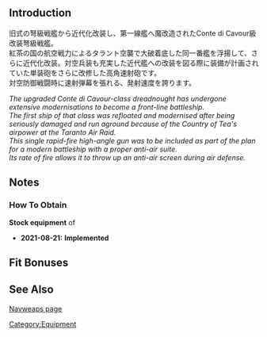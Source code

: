 {{EquipmentInfo}}

==Introduction==
旧式の弩級戦艦から近代化改装し、第一線艦へ魔改造されたConte di Cavour級改装弩級戦艦。<br>紅茶の国の航空戦力によるタラント空襲で大破着底した同一番艦を浮揚して、さらに近代化改装。対空兵装も充実した近代艦への改装を図る際に装備が計画されていた単装砲をさらに改修した高角速射砲です。<br>対空防御戦闘時に速射弾幕を張れる、発射速度を誇ります。

''The upgraded Conte di Cavour-class dreadnought has undergone extensive modernisations to become a front-line battleship.''<br>
''The first ship of that class was refloated and modernised after being seriously damaged and run aground because of the Country of Tea's airpower at the Taranto Air Raid.''<br>
''This single rapid-fire high-angle gun was to be included as part of the plan for a modern battleship with a proper anti-air suite.''<br>
''Its rate of fire allows it to throw up an anti-air screen during air defense.''

==Notes==
<div class="mw-collapsible"><h3>How To Obtain</h3>
<div class="mw-collapsible-content">
'''Stock equipment''' of {{Ship/Link|Conte di Cavour Nuovo}}

</div></div>


<div class="mw-collapsible><h3>Updates History</h3>
<div class="mw-collapsible-content>
* '''2021-08-21:''' '''Implemented'''
</div>

==Fit Bonuses==
{{:{{PAGENAME}}/Bonuses}}

==See Also==
[http://www.navweaps.com/Weapons/WNIT_65mm-64_m1939.php Navweaps page]
{{Equipmentlist}}
[[Category:Equipment]]